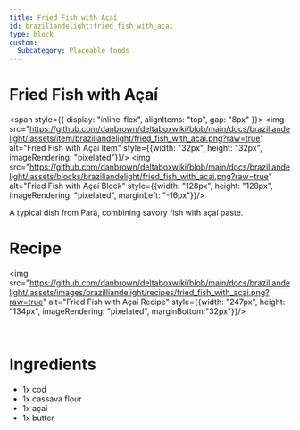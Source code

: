 ```yaml
---
title: Fried Fish with Açaí
id: braziliandelight:fried_fish_with_acai
type: block
custom:
  Subcategory: Placeable_foods
---
```


# Fried Fish with Açaí

<span style={{ display: "inline-flex", alignItems: "top", gap: "8px" }}>
  <img src="https://github.com/danbrown/deltaboxwiki/blob/main/docs/braziliandelight/.assets/item/braziliandelight/fried_fish_with_acai.png?raw=true" alt="Fried Fish with Açaí Item" style={{width: "32px", height: "32px", imageRendering: "pixelated"}}/>
  <img src="https://github.com/danbrown/deltaboxwiki/blob/main/docs/braziliandelight/.assets/blocks/braziliandelight/fried_fish_with_acai.png?raw=true" alt="Fried Fish with Açaí Block" style={{width: "128px", height: "128px", imageRendering: "pixelated", marginLeft: "-16px"}}/>
</span>

A typical dish from Pará, combining savory fish with açaí paste.

# Recipe

<img src="https://github.com/danbrown/deltaboxwiki/blob/main/docs/braziliandelight/.assets/images/brazilliandelight/recipes/fried_fish_with_acai.png?raw=true" alt="Fried Fish with Açaí Recipe" style={{width: "247px", height: "134px", imageRendering: "pixelated", marginBottom:"32px"}}/>

<br/>

# Ingredients
- 1x cod
- 1x cassava flour
- 1x açaí
- 1x butter